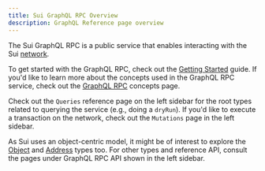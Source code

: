 ```yaml
---
title: Sui GraphQL RPC Overview
description: GraphQL Reference page overview
---
```


The Sui GraphQL RPC is a public service that enables interacting with the Sui [network](https://sui.io/networkinfo).

To get started with the GraphQL RPC, check out the [Getting Started](/guides/developer/getting-started/graphql-rpc.mdx) guide. If you'd like to learn more about the concepts used in the GraphQL RPC service, check out the [GraphQL RPC](/concepts/graphql-rpc.mdx) concepts page.

Check out the `Queries` reference page on the left sidebar for the root types related to querying the service (e.g., doing a `dryRun`). If you'd like to execute a transaction on the network, check out the `Mutations` page in the left sidebar.

As Sui uses an object-centric model, it might be of interest to explore the [Object](/references/sui-api/graphql/reference/objects/object.mdx) and [Address](/references/sui-api/graphql/reference/objects/address.mdx) types too. For other types and reference API, consult the pages under GraphQL RPC API shown in the left sidebar.
